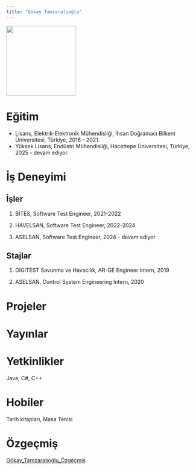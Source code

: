 ```yaml
---
title: "Gökay Tamzaralıoğlu"
---
```


![](images/gökay.jpg){fig-align="center" width="185"}

# Eğitim

-   Lisans, Elektrik-Elektronik Mühendisliği, İhsan Doğramacı Bilkent Üniversitesi, Türkiye, 2016 - 2021.
-   Yüksek Lisans, Endüstri Mühendisliği, Hacettepe Üniversitesi, Türkiye, 2025 - devam ediyor.

# İş Deneyimi

## İşler

1.  BİTES, Software Test Engineer, 2021-2022

2.  HAVELSAN, Software Test Engineer, 2022-2024

3.  ASELSAN, Software Test Engineer, 2024 - devam ediyor

## Stajlar

1.  DIGITEST Savunma ve Havacılık, AR-GE Engineer Intern, 2019

2.  ASELSAN, Control System Engineering Intern, 2020

# Projeler

# Yayınlar

# Yetkinlikler

Java, C#, C++

# Hobiler

Tarih kitapları, Masa Tenisi

# Özgeçmiş

[Gökay_Tamzaralıoğlu_Özgeçmiş](/docs/takim/cv/G%C3%B6kayTamzaral%C4%B1o%C4%9Flu_CV_updated.pdf "Gökay_Tamzaralıoğlu_Özgeçmiş")
